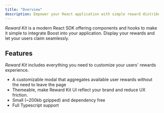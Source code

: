 ```yaml
---
title: "Overview"
description: Empower your React application with simple reward distribution powered by Boost
---
```



<RewardKitDisclaimer />

*Reward Kit* is a modern React SDK offering components and hooks to make it simple to integrate Boost into your application. Display your rewards and let your users claim seamlessly.

## Features

*Reward Kit* includes everything you need to customize your users' rewards experience.

- A customizable modal that aggregates available user rewards without the need to leave the page
- Themeable, make Reward Kit UI reflect your brand and reduce UX friction.
- Small (~200kb gzipped) and dependency free
- Full Typescript support
